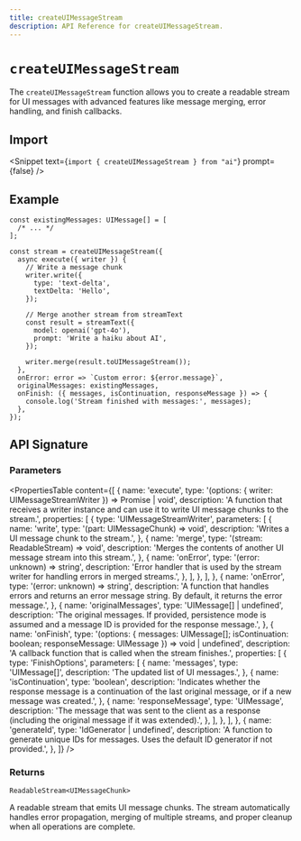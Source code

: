 ```yaml
---
title: createUIMessageStream
description: API Reference for createUIMessageStream.
---
```


# `createUIMessageStream`

The `createUIMessageStream` function allows you to create a readable stream for UI messages with advanced features like message merging, error handling, and finish callbacks.

## Import

<Snippet text={`import { createUIMessageStream } from "ai"`} prompt={false} />

## Example

```tsx
const existingMessages: UIMessage[] = [
  /* ... */
];

const stream = createUIMessageStream({
  async execute({ writer }) {
    // Write a message chunk
    writer.write({
      type: 'text-delta',
      textDelta: 'Hello',
    });

    // Merge another stream from streamText
    const result = streamText({
      model: openai('gpt-4o'),
      prompt: 'Write a haiku about AI',
    });

    writer.merge(result.toUIMessageStream());
  },
  onError: error => `Custom error: ${error.message}`,
  originalMessages: existingMessages,
  onFinish: ({ messages, isContinuation, responseMessage }) => {
    console.log('Stream finished with messages:', messages);
  },
});
```

## API Signature

### Parameters

<PropertiesTable
  content={[
    {
      name: 'execute',
      type: '(options: { writer: UIMessageStreamWriter }) => Promise<void> | void',
      description:
        'A function that receives a writer instance and can use it to write UI message chunks to the stream.',
      properties: [
        {
          type: 'UIMessageStreamWriter',
          parameters: [
            {
              name: 'write',
              type: '(part: UIMessageChunk) => void',
              description: 'Writes a UI message chunk to the stream.',
            },
            {
              name: 'merge',
              type: '(stream: ReadableStream<UIMessageChunk>) => void',
              description:
                'Merges the contents of another UI message stream into this stream.',
            },
            {
              name: 'onError',
              type: '(error: unknown) => string',
              description:
                'Error handler that is used by the stream writer for handling errors in merged streams.',
            },
          ],
        },
      ],
    },
    {
      name: 'onError',
      type: '(error: unknown) => string',
      description:
        'A function that handles errors and returns an error message string. By default, it returns the error message.',
    },
    {
      name: 'originalMessages',
      type: 'UIMessage[] | undefined',
      description:
        'The original messages. If provided, persistence mode is assumed and a message ID is provided for the response message.',
    },
    {
      name: 'onFinish',
      type: '(options: { messages: UIMessage[]; isContinuation: boolean; responseMessage: UIMessage }) => void | undefined',
      description:
        'A callback function that is called when the stream finishes.',
      properties: [
        {
          type: 'FinishOptions',
          parameters: [
            {
              name: 'messages',
              type: 'UIMessage[]',
              description: 'The updated list of UI messages.',
            },
            {
              name: 'isContinuation',
              type: 'boolean',
              description:
                'Indicates whether the response message is a continuation of the last original message, or if a new message was created.',
            },
            {
              name: 'responseMessage',
              type: 'UIMessage',
              description:
                'The message that was sent to the client as a response (including the original message if it was extended).',
            },
          ],
        },
      ],
    },
    {
      name: 'generateId',
      type: 'IdGenerator | undefined',
      description:
        'A function to generate unique IDs for messages. Uses the default ID generator if not provided.',
    },
  ]}
/>

### Returns

`ReadableStream<UIMessageChunk>`

A readable stream that emits UI message chunks. The stream automatically handles error propagation, merging of multiple streams, and proper cleanup when all operations are complete.
